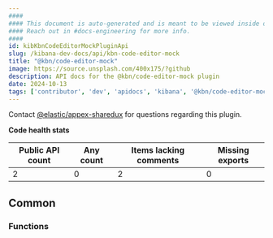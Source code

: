 ```yaml
---
####
#### This document is auto-generated and is meant to be viewed inside our experimental, new docs system.
#### Reach out in #docs-engineering for more info.
####
id: kibKbnCodeEditorMockPluginApi
slug: /kibana-dev-docs/api/kbn-code-editor-mock
title: "@kbn/code-editor-mock"
image: https://source.unsplash.com/400x175/?github
description: API docs for the @kbn/code-editor-mock plugin
date: 2024-10-13
tags: ['contributor', 'dev', 'apidocs', 'kibana', '@kbn/code-editor-mock']
---
```




Contact [@elastic/appex-sharedux](https://github.com/orgs/elastic/teams/appex-sharedux) for questions regarding this plugin.

**Code health stats**

| Public API count  | Any count | Items lacking comments | Missing exports |
|-------------------|-----------|------------------------|-----------------|
| 2 | 0 | 2 | 0 |

## Common

### Functions
<DocDefinitionList data={kbnCodeEditorMockObj.common.functions}/>

